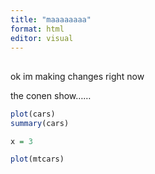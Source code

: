 ```yaml
---
title: "maaaaaaaa"
format: html
editor: visual
---
```


## 

ok im making changes right now

the conen show......

```r
plot(cars)
summary(cars)
```

```r
x = 3
```

```r
plot(mtcars)
```
